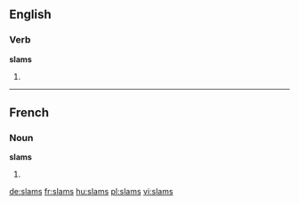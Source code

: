 ==English==

===Verb===
'''slams'''

# {{third-person singular of|slam}}

----

==French==

===Noun===
'''slams''' {{m}}

# {{plural of|slam|lang=fr}}

[[de:slams]]
[[fr:slams]]
[[hu:slams]]
[[pl:slams]]
[[vi:slams]]